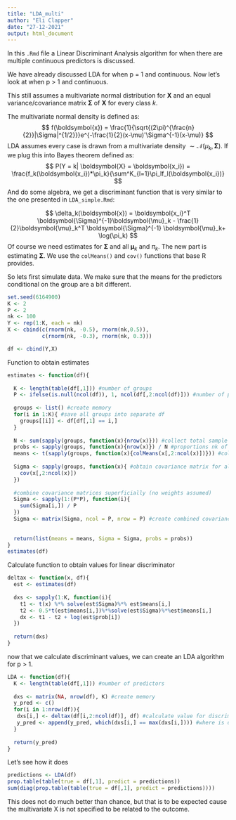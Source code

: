 ```yaml
---
title: "LDA_multi"
author: "Eli Clapper"
date: "27-12-2021"
output: html_document
---
```


In this `.Rmd` file a Linear Discriminant Analysis algorithm for when there are multiple continuous predictors is discussed.

We have already discussed LDA for when p = 1 and continuous. Now let's look at when p > 1 and continuous.

This still assumes a multivariate normal distribution for $\boldsymbol{X}$ and an equal variance/covariance matrix $\boldsymbol{\Sigma}$ of $\boldsymbol{X}$ for every class $k$.

The multivariate normal density is defined as:
$$
 f(\boldsymbol{x}) = \frac{1}{\sqrt{(2\pi)^{\frac{n}{2}}|\Sigma|^{1/2}}}e^{-\frac{1}{2}(x-\mu)'\Sigma^{-1}(x-\mu)}
$$
LDA assumes every case is drawn from a multivariate density $\sim\mathcal{N}(\mu_k, \boldsymbol{\Sigma})$. If we plug this into Bayes theorem defined as:
$$
  P(Y = k| \boldsymbol{X} = \boldsymbol{x_i}) = \frac{f_k(\boldsymbol{x_i})*\pi_k}{\sum^K_{l=1}\pi_lf_l(\boldsymbol{x_i})}
$$
And do some algebra, we get a discriminant function that is very similar to the one presented in `LDA_simple.Rmd`:

$$
\delta_k(\boldsymbol{x}) = \boldsymbol{x_i}^T \boldsymbol{\Sigma}^{-1}\boldsymbol{\mu}_k - \frac{1}{2}\boldsymbol{\mu}_k^T \boldsymbol{\Sigma}^{-1} \boldsymbol{\mu}_k+ \log(\pi_k)
$$
Of course we need estimates for $\boldsymbol{\Sigma}$ and all $\boldsymbol{\mu}_k$ and $\pi_k$. The new part is estimating $\boldsymbol{\Sigma}$. We use the `colMeans()` and `cov()` functions that base R provides.

So lets first simulate data. We make sure that the means for the predictors conditional on the group are a bit different.
```r
set.seed(6164900)
K <- 2
P <- 2
nk <- 100
Y <- rep(1:K, each = nk)
X <- cbind(c(rnorm(nk, -0.5), rnorm(nk,0.5)),
           c(rnorm(nk, -0.3), rnorm(nk, 0.3)))

df <- cbind(Y,X)

```

Function to obtain estimates
```r
estimates <- function(df){
  
  K <- length(table(df[,1])) #number of groups
  P <- ifelse(is.null(ncol(df)), 1, ncol(df[,2:ncol(df)])) #number of predictors
  
  groups <- list() #create memory
  for(i in 1:K){ #save all groups into separate df
    groups[[i]] <- df[df[,1] == i,]
  }
  
  N <- sum(sapply(groups, function(x){nrow(x)})) #collect total sample size
  probs <- sapply(groups, function(x){nrow(x)}) / N #proportions nk of N
  means <- t(sapply(groups, function(x){colMeans(x[,2:ncol(x)])})) #collect column means. the first row are means for group 1.
  
  Sigma <- sapply(groups, function(x){ #obtain covariance matrix for all groups
    cov(x[,2:ncol(x)])
  }) 
  
  #combine covariance matrices superficially (no weights assumed)
  Sigma <- sapply(1:(P*P), function(i){ 
    sum(Sigma[i,]) / P
  })
  Sigma <- matrix(Sigma, ncol = P, nrow = P) #create combined covariance matrix
  
  
  return(list(means = means, Sigma = Sigma, probs = probs))
}
estimates(df)
```

Calculate function to obtain values for linear discriminator
```r
deltax <- function(x, df){
  est <- estimates(df)
  
  dxs <- sapply(1:K, function(i){
    t1 <- t(x) %*% solve(est$Sigma)%*% est$means[i,]
    t2 <- 0.5*t(est$means[i,])%*%solve(est$Sigma)%*%est$means[i,]
    dx <- t1 - t2 + log(est$prob[i])
  })
  
  return(dxs)
}
```
now that we calculate discriminant values, we can create an LDA algorithm for p > 1.

```r
LDA <- function(df){
  K <- length(table(df[,1])) #number of predictors
  
  dxs <- matrix(NA, nrow(df), K) #create memory
  y_pred <- c()
  for(i in 1:nrow(df)){
   dxs[i,] <- deltax(df[i,2:ncol(df)], df) #calculate value for discriminant function for each case
   y_pred <- append(y_pred, which(dxs[i,] == max(dxs[i,]))) #where is dk(x) largest?
  }
  
  return(y_pred)
}
```

Let's see how it does
```r
predictions <- LDA(df)
prop.table(table(true = df[,1], predict = predictions))
sum(diag(prop.table(table(true = df[,1], predict = predictions))))

```
This does not do much better than chance, but that is to be expected cause the multivariate X is not specified to be related to the outcome.
